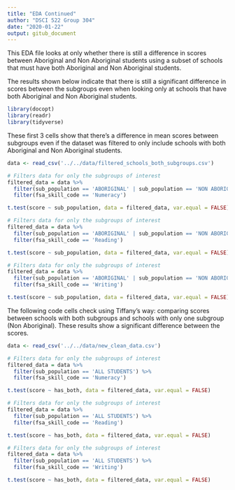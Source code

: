 ```yaml
---
title: "EDA Continued"
author: "DSCI 522 Group 304"
date: "2020-01-22"
output: gitub_document
---
```


This EDA file looks at only whether there is still a difference in scores between Aboriginal and Non Aboriginal students using a subset of schools that must have both Aboriginal and Non Aboriginal students. 

The results shown below indicate that there is still a significant difference in scores between the subgroups even when looking only at schools that have both Aboriginal and Non Aboriginal students. 

```r
library(docopt)
library(readr)
library(tidyverse)
```


These first 3 cells show that there's a difference in mean scores between subgroups even if the dataset was filtered to only include schools with both Aboriginal and Non Aboriginal students.

```r
data <- read_csv('../../data/filtered_schools_both_subgroups.csv')

# Filters data for only the subgroups of interest
filtered_data = data %>%
  filter(sub_population == 'ABORIGINAL' | sub_population == 'NON ABORIGINAL') %>%
  filter(fsa_skill_code == 'Numeracy')

t.test(score ~ sub_population, data = filtered_data, var.equal = FALSE)
```
```r

# Filters data for only the subgroups of interest
filtered_data = data %>%
  filter(sub_population == 'ABORIGINAL' | sub_population == 'NON ABORIGINAL') %>%
  filter(fsa_skill_code == 'Reading')

t.test(score ~ sub_population, data = filtered_data, var.equal = FALSE)
```

```r

# Filters data for only the subgroups of interest
filtered_data = data %>%
  filter(sub_population == 'ABORIGINAL' | sub_population == 'NON ABORIGINAL') %>%
  filter(fsa_skill_code == 'Writing')

t.test(score ~ sub_population, data = filtered_data, var.equal = FALSE)
```

The following code cells check using Tiffany's way: comparing scores between schools with both subgroups and schools with only one subgroup (Non Aboriginal). These results show a significant difference between the scores.


```r
data <- read_csv('../../data/new_clean_data.csv')

# Filters data for only the subgroups of interest
filtered_data = data %>%
  filter(sub_population == 'ALL STUDENTS') %>%
  filter(fsa_skill_code == 'Numeracy')

t.test(score ~ has_both, data = filtered_data, var.equal = FALSE)
```

```r

# Filters data for only the subgroups of interest
filtered_data = data %>%
  filter(sub_population == 'ALL STUDENTS') %>%
  filter(fsa_skill_code == 'Reading')

t.test(score ~ has_both, data = filtered_data, var.equal = FALSE)
```

```r

# Filters data for only the subgroups of interest
filtered_data = data %>%
  filter(sub_population == 'ALL STUDENTS') %>%
  filter(fsa_skill_code == 'Writing')

t.test(score ~ has_both, data = filtered_data, var.equal = FALSE)
```


